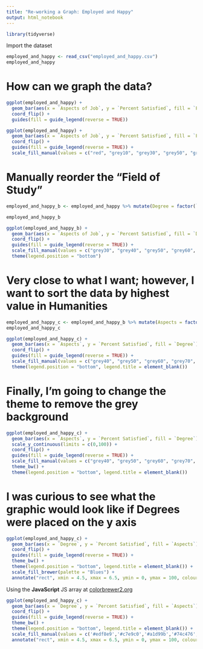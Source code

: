 ```yaml
---
title: "Re-working a Graph: Employed and Happy"
output: html_notebook
---
```


```r
library(tidyverse)
```


Import the dataset
```r
employed_and_happy <- read_csv("employed_and_happy.csv")
employed_and_happy
```

# How can we graph the data?
```r
ggplot(employed_and_happy) +
  geom_bar(aes(x = `Aspects of Job`, y = `Percent Satisfied`, fill = `Field of Study`), stat = "identity", position = "dodge") + 
  coord_flip() +
  guides(fill = guide_legend(reverse = TRUE))
```


```r
ggplot(employed_and_happy) +
  geom_bar(aes(x = `Aspects of Job`, y = `Percent Satisfied`, fill = `Field of Study`), stat = "identity", position = "dodge") + 
  coord_flip() +
  guides(fill = guide_legend(reverse = TRUE)) +
  scale_fill_manual(values = c("red", "grey10", "grey30", "grey50", "grey70", "red"))
```

# Manually reorder the "Field of Study"

```r
employed_and_happy_b <- employed_and_happy %>% mutate(Degree = factor(`Field of Study`, levels = c("Business", "Education", "Engineering", "Health or Medical Sciences", "Humanities", "Arts")))

employed_and_happy_b
```

```r
ggplot(employed_and_happy_b) +
  geom_bar(aes(x = `Aspects of Job`, y = `Percent Satisfied`, fill = `Degree`), stat = "identity", position = "dodge") + 
  coord_flip() +
  guides(fill = guide_legend(reverse = TRUE)) +
  scale_fill_manual(values = c("grey30", "grey40", "grey50", "grey60", "#a1d99b", "#31a354")) +
  theme(legend.position = "bottom")
```


# Very close to what I want; however, I want to sort the data by highest value in Humanities 

```r
employed_and_happy_c <- employed_and_happy_b %>% mutate(Aspects = factor(`Aspects of Job`, levels = c("Opportunities for Advancement", "Salary", "Benefits", "Job Security", "Job Location")))
employed_and_happy_c

ggplot(employed_and_happy_c) +
  geom_bar(aes(x = `Aspects`, y = `Percent Satisfied`, fill = `Degree`), stat = "identity", position = "dodge") + 
  coord_flip() +
  guides(fill = guide_legend(reverse = TRUE)) +
  scale_fill_manual(values = c("grey40", "grey50", "grey60", "grey70", "#a1d99b", "#31a354")) +
  theme(legend.position = "bottom", legend.title = element_blank())
```

# Finally, I'm going to change the theme to remove the grey background

```r
ggplot(employed_and_happy_c) +
  geom_bar(aes(x = `Aspects`, y = `Percent Satisfied`, fill = `Degree`), stat = "identity", position = "dodge") + 
  scale_y_continuous(limits = c(0,100)) +
  coord_flip() +
  guides(fill = guide_legend(reverse = TRUE)) +
  scale_fill_manual(values = c("grey40", "grey50", "grey60", "grey70", "#a1d99b", "#31a354")) +
  theme_bw() +
  theme(legend.position = "bottom", legend.title = element_blank())
```


# I was curious to see what the graphic would look like if Degrees were placed on the y axis

```r
ggplot(employed_and_happy_c) +
  geom_bar(aes(x = `Degree`, y = `Percent Satisfied`, fill = `Aspects`), stat = "identity", position = "dodge") + 
  coord_flip() +
  guides(fill = guide_legend(reverse = TRUE)) +
  theme_bw() + 
  theme(legend.position = "bottom", legend.title = element_blank()) +
  scale_fill_brewer(palette = "Blues") + 
  annotate("rect", xmin = 4.5, xmax = 6.5, ymin = 0, ymax = 100, colour = "red",  fill = "NA", alpha = 0.2)
```

Using the **JavaScript** JS array at [colorbrewer2.org](http://colorbrewer2.org/#type=sequential&scheme=Greens&n=6)


```r
ggplot(employed_and_happy_c) +
  geom_bar(aes(x = `Degree`, y = `Percent Satisfied`, fill = `Aspects`), stat = "identity", position = "dodge") + 
  coord_flip() +
  guides(fill = guide_legend(reverse = TRUE)) +
  theme_bw() + 
  theme(legend.position = "bottom", legend.title = element_blank()) +
  scale_fill_manual(values = c('#edf8e9','#c7e9c0','#a1d99b','#74c476','#31a354','#006d2c')) +
  annotate("rect", xmin = 4.5, xmax = 6.5, ymin = 0, ymax = 100, colour = "red",  fill = "NA", alpha = 0.2)
```

